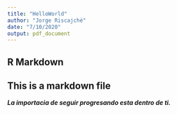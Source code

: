 ```yaml
---
title: "HelloWorld"
author: "Jorge Riscajché"
date: "7/10/2020"
output: pdf_document
---
```



## R Markdown


## This is a markdown file



***La importacia de seguir progresando esta dentro de ti.***
